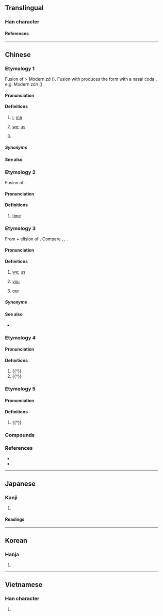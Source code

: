 {{also|偺}}
{{character info/new}}
==Translingual==
{{stroke order|strokes=9}}

===Han character===
{{Han char|rn=30|rad=口|as=06|sn=9|four=66000|canj=RHBU|ids=⿰口自}}

====References====
{{Han ref|kx=0187.070|dkj=03552|dj=0406.090|hdz=10618.060|uh=54B1}}

----

==Chinese==

===Etymology 1===
{{zh-forms|t2=喒|t3=偺|alt=𠴰,倃}}
Fusion of {{ltc-l|自家|self}} {{defdate|Song}} > Modern {{cog|cmn|-}} ''zá'' ({{zh-ref|Lü, 1984}}). Fusion with {{zh-l|們}} produces the form with a nasal coda {{defdate|Yuan}}, e.g. Modern {{cog|cmn|-}} ''zán'' ({{zh-ref|Norman, 1988}}).

====Pronunciation====
{{zh-pron
|m=zán,zá,1nb=standard in Mainland and Taiwan,2nb=standard in Taiwan,2nc=literary variant in Mainland
|m_note=zán - “I (dialectal); we; particle”; zá - “I (literary)”
|m-s=za2
|c=zaa1,zaa2,ze1
|c_note=zaa2, ze1 - rare
|c-t=
|g=
|h=pfs=cha
|j=za2
|md=cā
|mn=xm:cham/tw:cha
|mn-t=za1
|w=1tse
|x=
|ma=y
|cat=pron,part
}}

====Definitions====
{{zh-hanzi}}

# {{lb|zh|literary|or|dialectal}} [[I]]; [[me]]
# {{lb|zh|inclusive}} [[we]]; [[us]]
# {{lb|zh|literary}} {{non-gloss definition|A particle used after personal pronouns.}}

=====Synonyms=====
{{zh-dial|我}}
{{zh-dial|咱們}}

====See also====
{{cmn-personal pronouns}}

===Etymology 2===
Fusion of {{zh-m|早晚}}.

====Pronunciation====
{{zh-pron
|m=zan
|cat=
}}

====Definitions====
{{zh-hanzi}}

# {{lb|zh|dialectal|in compounds}} [[time]]
#: {{zh-x|這咱{zan}|now}}

===Etymology 3===
{{zh-forms|alt=俺,㑑,玌}}
From {{zh-l|儂|lâng|person; I, me}} + elision of {{zh-l|儂|tr=-}}. Compare {{zh-l|阮|gún, goán|we, us (exclusive)}}, {{zh-l|恁|lín|you (plural)}}, {{zh-l|𪜶|tr=in|they, them}}.

====Pronunciation====
{{zh-pron
|mn=lán/ph:nán
|mn-t=nang2
|cat=pron,det
}}

====Definitions====
{{zh-hanzi}} {{tlb|zh|Min Nan}}

# {{lb|zh|inclusive}} [[we]]; [[us]]
# {{lb|zh|polite}} [[you]]
# {{lb|zh|inclusive}} [[our]]

=====Synonyms=====
{{zh-dial|咱們}}

====See also====
* {{qualifier|Min Nan|exclusive}} {{zh-l|阮|[[gún]], [[goán]]}}

===Etymology 4===
{{zh-forms}}

====Pronunciation====
{{zh-pron
|m=zá
|cat=part
}}

====Definitions====
{{zh-hanzi}}

# {{†}} {{n-g|Sentence-final modal particle for the imperative mood, similar to {{zh-l|吧}}.}}
# {{†}} {{n-g|Sentence-final modal particle for the declarative mood.}}

===Etymology 5===
{{zh-forms}}

====Pronunciation====
{{zh-pron
|m=zǎ
|cat=adv
}}

====Definitions====
{{zh-hanzi}}

# {{†}} {{zh-alt-form|咋|[[how]]}}

===Compounds===
{{zh-der|咱們|咱家|呋咱|不咱|俺咱|咱個|咱各|咱彼各|咱每|我咱|這咱|那咱|那咱晚}}

===References===
* {{thcwd|4792}}
* {{thcwda|325}}

{{zh-cat|Beginning}}

----

==Japanese==

===Kanji===
{{ja-kanji|rs=口06}}

# {{rfdef|ja|sort=口06}}

====Readings====
{{ja-readings
|goon=さち, しゃ
|kanon=さつ, さ
|kun=われ-
}}

----

==Korean==

===Hanja===
{{ko-hanja|hangeul=[[찰]], [[차]]|rv=chal, cha|mr=ch'al, ch'a}}

# {{rfdef|ko|sort=口06}}

----

==Vietnamese==

===Han character===
{{vi-hantu|[[cha]], [[gia]], [[ta]], [[thánh]], [[thính]]|rs=口06}}

# {{han tu form of|ta|[[I]]; [[me]]; [[we]]; [[us]]}}